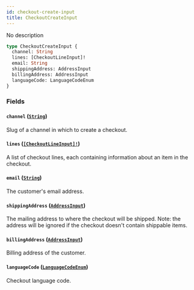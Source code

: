 ```yaml
---
id: checkout-create-input
title: CheckoutCreateInput
---
```


No description

```graphql
type CheckoutCreateInput {
  channel: String
  lines: [CheckoutLineInput]!
  email: String
  shippingAddress: AddressInput
  billingAddress: AddressInput
  languageCode: LanguageCodeEnum
}
```

### Fields

#### `channel` ([`String`](/developer/api-reference/scalars/string.mdx))

Slug of a channel in which to create a checkout.

#### `lines` ([`[CheckoutLineInput]!`](/developer/api-reference/inputs/checkout-line-input.mdx))

A list of checkout lines, each containing information about an item in the checkout.

#### `email` ([`String`](/developer/api-reference/scalars/string.mdx))

The customer's email address.

#### `shippingAddress` ([`AddressInput`](/developer/api-reference/inputs/address-input.mdx))

The mailing address to where the checkout will be shipped. Note: the address will be ignored if the checkout doesn't contain shippable items.

#### `billingAddress` ([`AddressInput`](/developer/api-reference/inputs/address-input.mdx))

Billing address of the customer.

#### `languageCode` ([`LanguageCodeEnum`](/developer/api-reference/enums/language-code-enum.mdx))

Checkout language code.

